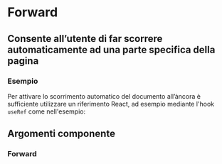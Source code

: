 
<Meta title="Documentazione/Componenti/Forward" of={Forward} />

# Forward

## Consente all’utente di far scorrere automaticamente ad una parte specifica della pagina

### Esempio

Per attivare lo scorrimento automatico del documento all’àncora è sufficiente utilizzare un riferimento React, ad esempio mediante l'hook `useRef` come nell'esempio:

<Canvas>
    <Story id="componenti-forward--esempi" />
</Canvas>

## Argomenti componente

### Forward

<ArgsTable of={Forward} />
